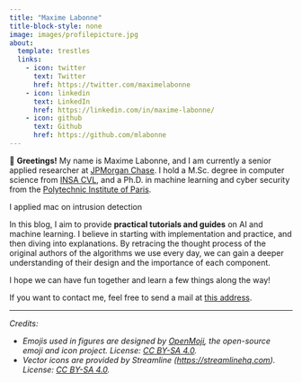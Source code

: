 ```yaml
---
title: "Maxime Labonne"
title-block-style: none
image: images/profilepicture.jpg
about:
  template: trestles
  links:
    - icon: twitter
      text: Twitter
      href: https://twitter.com/maximelabonne
    - icon: linkedin
      text: LinkedIn
      href: https://linkedin.com/in/maxime-labonne/
    - icon: github
      text: Github
      href: https://github.com/mlabonne
---
```


👋 **Greetings!** My name is Maxime Labonne, and I am currently a senior applied researcher at [JPMorgan Chase](https://www.jpmorganchase.com/). I hold a M.Sc. degree in computer science from [INSA CVL](https://www.insa-centrevaldeloire.fr/en), and a Ph.D. in machine learning and cyber security from the [Polytechnic Institute of Paris](https://www.ip-paris.fr/en).

I applied mac on intrusion detection

In this blog, I aim to provide **practical tutorials and guides** on AI and machine learning. I believe in starting with implementation and practice, and then diving into explanations. By retracing the thought process of the original authors of the algorithms we use every day, we can gain a deeper understanding of their design and the importance of each component.

I hope we can have fun together and learn a few things along the way!

If you want to contact me, feel free to send a mail at <a href="mailto:labonne.maxime&commat;gmail.com">this address</a>.

<hr>

*Credits:*

* *Emojis used in figures are designed by [OpenMoji](https://openmoji.org/), the open-source emoji and icon project. License: [CC BY-SA 4.0](https://creativecommons.org/licenses/by-sa/4.0/#).*
* *Vector icons are provided by Streamline ([https://streamlinehq.com](https://streamlinehq.com)). License: [CC BY-SA 4.0](https://creativecommons.org/licenses/by-sa/4.0/#).*